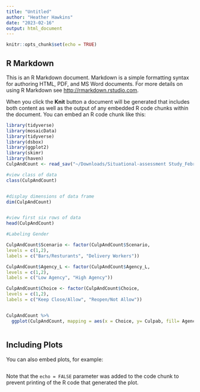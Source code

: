 ```yaml
---
title: "Untitled"
author: "Heather Hawkins"
date: "2023-02-16"
output: html_document
---
```


```r
knitr::opts_chunk$set(echo = TRUE)
```

## R Markdown

This is an R Markdown document. Markdown is a simple formatting syntax for authoring HTML, PDF, and MS Word documents. For more details on using R Markdown see <http://rmarkdown.rstudio.com>.

When you click the **Knit** button a document will be generated that includes both content as well as the output of any embedded R code chunks within the document. You can embed an R code chunk like this:

```r
library(tidyverse) 
library(mosaicData) 
library(tidyverse) 
library(dsbox) 
library(ggplot2)
library(skimr)
library(haven)
CulpAndCount <- read_sav("~/Downloads/Situational-assessment Study_February 15, 2023_22.16.sav")

#view class of data
class(CulpAndCount)


#display dimensions of data frame
dim(CulpAndCount)


#view first six rows of data
head(CulpAndCount)
```

```R

#Labeling Gender

CulpAndCount$Scenario <- factor(CulpAndCount$Scenario,
levels = c(1,2),
labels = c("Bars/Resturants", "Delivery Workers"))

CulpAndCount$Agency_L <- factor(CulpAndCount$Agency_L,
levels = c(1,2),
labels = c("Low Agency", "High Agency"))

CulpAndCount$Choice <- factor(CulpAndCount$Choice,
levels = c(1,2),
labels = c("Keep Close/Allow", "Reopen/Not Allow"))


CulpAndCount %>%
  ggplot(CulpAndCount, mapping = aes(x = Choice, y= Culpab, fill= Agency_L))+ facet_wrap(~Scenario)+geom_bar(stat="identity", position=position_dodge())+labs (x= "Choice", y= "Culpability")+labs(fill="Level of Agency") 


```

```R

```
## Including Plots

You can also embed plots, for example:

```r

```

Note that the `echo = FALSE` parameter was added to the code chunk to prevent printing of the R code that generated the plot.
